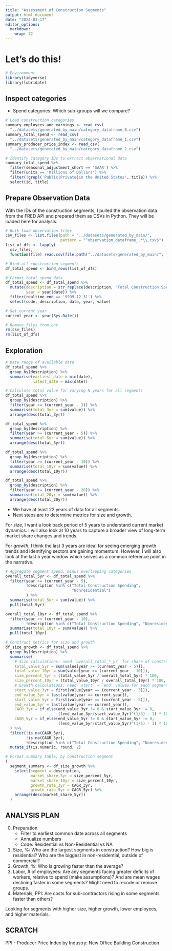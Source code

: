 ```yaml
---
title: "Assessment of Construction Segments"
output: html_document
date: "2024-03-17"
editor_options: 
  markdown: 
    wrap: 72
---
```


# Let's do this!

```r
# Environment
library(tidyverse)
library(lubridate)
```

## Inspect categories

-   Spend categories: Which sub-groups will we compare?

```r
# Load construction categories
summary_employees_and_earnings <- read_csv(
  "../datasets/generated_by_main/category_dataframe_0.csv")
summary_total_spend <- read_csv(
  "../datasets/generated_by_main/category_dataframe_1.csv")
summary_producer_price_index <- read_csv(
  "../datasets/generated_by_main/category_dataframe_2.csv")

# Identify category IDs to extract observational data
summary_total_spend %>% 
  filter(seasonal_adjustment_short == 'SAAR') %>% 
  filter(units == 'Millions of Dollars') %>% 
  filter(!grepl('Public|Private|in the United States', title)) %>% 
  select(id, title)
```

## Prepare Observation Data

With the IDs of the construction segments, I pulled the observation data
from the FRED API and prepared them as CSVs in Python. They will be
loaded here for analysis.

```r
# Bulk load observation files
csv_files <- list.files(path = "../datasets/generated_by_main/", 
                        pattern = "^observation_dataframe_.*\\.csv$")
list_of_dfs <- lapply(
  csv_files, 
  function(file) read.csv(file.path("../datasets/generated_by_main/", file)))

# Bind all construction segments
df_total_spend <- bind_rows(list_of_dfs)

# Format total spend data
df_total_spend <- df_total_spend %>% 
  mutate(description = str_replace(description, "Total Construction Spending: ", ""),
         year = year(date)) %>% 
  filter(realtime_end == '9999-12-31') %>% 
  select(code, description, date, year, value)

# Set current year
current_year <- year(Sys.Date())

# Remove files from env
rm(csv_files)
rm(list_of_dfs)
```

## Exploration

```r
# Date range of available data
df_total_spend %>% 
  group_by(description) %>%
  summarise(earliest_date = min(date),
            latest_date = max(date))

# Calculate total value for varying N years for all segments
df_total_spend %>% 
  group_by(description) %>%
  filter(year >= (current_year - 3)) %>%
  summarise(total_3yr = sum(value)) %>% 
  arrange(desc(total_3yr))

df_total_spend %>% 
  group_by(description) %>%
  filter(year >= (current_year - 5)) %>%
  summarise(total_5yr = sum(value)) %>% 
  arrange(desc(total_5yr))

df_total_spend %>% 
  group_by(description) %>%
  filter(year >= (current_year - 10)) %>%
  summarise(total_10yr = sum(value)) %>% 
  arrange(desc(total_10yr))

df_total_spend %>% 
  group_by(description) %>%
  filter(year >= (current_year - 20)) %>%
  summarise(total_20yr = sum(value)) %>% 
  arrange(desc(total_20yr))
```

-   We have at least 22 years of data for all segments.
-   Next steps are to determine metrics for size and growth.

For *size*, I want a look back period of 5 years to understand current
market dynamics. I will also look at 10 years to capture a broader view
of long-term market share changes and trends.

For *growth*, I think the last 3 years are ideal for seeing emerging
growth trends and identifying sectors are gaining momentum. However, I
will also look at the last 5 year window which serves as a common
reference point in the narrative.

```r
# Aggregate segment spend, minus overlapping categories
overall_total_5yr <- df_total_spend %>%
  filter(year >= (current_year - 5), 
         !description %in% c("Total Construction Spending", 
                             "Nonresidential")
         ) %>%
  summarise(total_5yr = sum(value)) %>%
  pull(total_5yr)

overall_total_10yr <- df_total_spend %>%
  filter(year >= (current_year - 10), 
         !description %in% c("Total Construction Spending", "Nonresidential")) %>%
  summarise(total_10yr = sum(value)) %>%
  pull(total_10yr)

# Construct metrics for size and growth
df_size_growth <- df_total_spend %>%
  group_by(description) %>%
  summarise(
    # Size calculations: need `overall_total_*_yr` for share of construction
    total_value_5yr = sum(value[year >= (current_year - 5)]),
    total_value_10yr = sum(value[year >= (current_year - 10)]),
    size_percent_5yr = (total_value_5yr / overall_total_5yr) * 100,
    size_percent_10yr = (total_value_10yr / overall_total_10yr) * 100,
    # Growth calculations: need `start` + `end` values for each segment for CAGR
    start_value_3yr = first(value[year == (current_year - 3)]),
    end_value_3yr = last(value[year == current_year]),
    start_value_5yr = first(value[year == (current_year - 5)]),
    end_value_5yr = last(value[year == current_year]),
    CAGR_3yr = if_else(end_value_3yr != 0 & start_value_3yr != 0, 
                       ((end_value_3yr/start_value_3yr)^(1/3) - 1) * 100, NA_real_),
    CAGR_5yr = if_else(end_value_5yr != 0 & start_value_5yr != 0, 
                       ((end_value_5yr/start_value_5yr)^(1/5) - 1) * 100, NA_real_)
  ) %>%
  filter(!is.na(CAGR_3yr), 
         !is.na(CAGR_5yr), 
         !description %in% c("Total Construction Spending", "Nonresidential")) %>% 
  mutate_if(is.numeric, round, 2)

# Format summary table, by construction segment
(
  segment_summary <- df_size_growth %>% 
    select(segment = description,
           market_share_5yr = size_percent_5yr,
           market_share_10yr = size_percent_10yr,
           growth_rate_3yr = CAGR_3yr,
           growth_rate_5yr = CAGR_5yr) %>% 
    arrange(desc(market_share_5yr))
  )
```
## ANALYSIS PLAN

0.  Preparation
    -   Filter to earliest common date across all segments
    -   Annualize numbers
    -   Code: Residential vs Non-Residential vs NA
1.  Size, %: Who are the largest segments in construction? How big is
    residential? Who are the biggest in non-residential, outside of
    commercial?
2.  Growth, %: Who is growing faster than the average?
3.  Labor, \# of employees: Are any segments facing greater deficits of
    workers, relative to spend (make assumptions)? And are mean wages
    declining faster in some segments? Might need to recode or remove
    groups.
4.  Materials, PPI: Are costs for sub-contractors rising in some
    segments faster than others?

Looking for segments with higher size, higher growth, lower employees,
and higher materials.

## SCRATCH

PPI - Producer Price Index by Industry: New Office Building Construction
